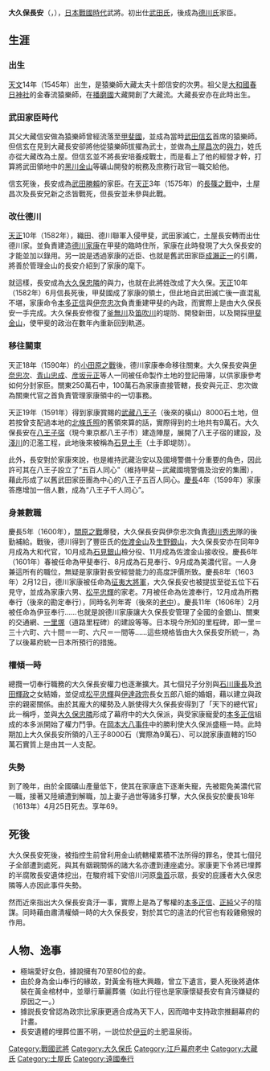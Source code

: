 {{Unreferenced|time=2018-10-11T13:54:02+00:00}}
{{Infobox officeholder
| name               = 大久保長安
| image              = 
| caption            = 
| office            = [[江戶幕府|江戶幕府]][[老中|老中]]
| term_start        = 1600年
| term_end          = 1613年
|predecessor        = 
| successor         = 

| office1            = [[江戶幕府|江戶幕府]][[勘定奉行|勘定奉行]]
| term_start1        = 1603年
| term_end1          = 1613年
|predecessor1        = 
| successor1         = 

| birth_name         = 	
| birth_date         = 1545年<br>（天文14年）
| birth_place        = 
| death_date         = {{death date and age|1613|6|13|1545}}<br>（慶長18年4月25日）
| death_place        = 
| module             = {{日本武士|child=yes
|時代= 
|幼名=
|改名= 
|别名= 
|諡号= 
|神号= 
|戒名= 
|洗禮名= 
|墓所= 
|朝廷官位= 
|幕府職位= 
|主君= 
|藩= 
|氏族= 
|父母= 
|養父= 
|養母= 
|兄弟= 
|姐妹= 
|正室=
|側室= 
|子= 
|女=
|養子= 
|養女= 
 }}
}}
'''大久保長安'''（{{jpn|j=大久保 長安|kana=おおくぼ ながやす|rm=Ōkubo Nagayasu}}，{{bd|1545年||1613年|6月13日|Okubo Nagayasu}}），[[日本|日本]][[戰國時代_(日本)|戰國時代]]武將。初出仕[[武田氏|武田氏]]，後成為[[德川氏|德川氏]]家臣。

== 生涯 ==
=== 出生 ===
[[天文|天文]]14年（1545年）出生，是猿樂師大藏太夫十郎信安的次男。祖父是[[大和國|大和國]][[春日神社|春日神社]]的金春流猿樂師，在[[播磨國|播磨國]]大藏開創了大藏流。大藏長安亦在此時出生。

=== 武田家臣時代 ===
其父大藏信安做為猿樂師曾經流落至[[甲斐國|甲斐國]]，並成為當時[[武田信玄|武田信玄]]首席的猿樂師。但信玄在見到大藏長安卻將他從猿樂師拔擢為武士，並做為[[土屋昌次|土屋昌次]]的[[與力|與力]]，姓氏亦從大藏改為土屋。但信玄並不將長安培養成戰士，而是看上了他的經營才幹，打算將武田領地中的[[黑川金山|黑川金山]]等礦山開發的稅務及庶務行政官一職交給他。

信玄死後，長安成為[[武田勝賴|武田勝賴]]的家臣。在[[天正_(日本)|天正]]3年（1575年）的[[長篠之戰|長篠之戰]]中，土屋昌次及長安兄新之丞皆戰死，但長安並未參與此戰。

===改仕德川===
[[天正_(日本)|天正]]10年（1582年），織田、德川聯軍入侵甲斐，武田家滅亡，土屋長安轉而出仕德川家。並負責建造[[德川家康|德川家康]]在甲斐的臨時住所，家康在此時發現了大久保長安的才能並加以錄用。另一說是透過家康的近臣、也就是舊武田家臣[[成瀨正一|成瀨正一]]的引薦，將善於管理金山的長安介紹到了家康的麾下。

就這樣，長安成為[[大久保忠隣|大久保忠隣]]的與力，也就在此將姓改成了大久保。[[天正_(日本)|天正]]10年（1582年）6月信長死後，甲斐國成了家康的領土，但此地自武田滅亡後一直混亂不堪，家康命令[[本多正信|本多正信]]與[[伊奈忠次|伊奈忠次]]負責重建甲斐的內政，而實際上是由大久保長安一手完成。大久保長安修復了[[釜無川|釜無川]]及[[笛吹川|笛吹川]]的堤防、開發新田，以及開採[[甲斐金山|甲斐金山]]，使甲斐的政治在數年內重新回到軌道。

=== 移往關東 ===
天正18年（1590年）的[[小田原之戰|小田原之戰]]後，德川家康奉命移往關東。大久保長安與[[伊奈忠次|伊奈忠次]]、[[青山忠成|青山忠成]]、[[彦坂元正|彦坂元正]]等人一同被任命製作土地的登記冊簿，以供家康參考如何分封家臣。關東250萬石中，100萬石為家康直接管轄，長安與元正、忠次做為關東代官之首負責管理家康領中的一切事務。

天正19年（1591年）得到家康賞賜的[[武藏|武藏]][[八王子|八王子]]（後來的橫山）8000石土地，但若按曾支配過本地的[[北條氏照|北條氏照]]的舊領來算的話，實際得到的土地共有9萬石。大久保長安在[[八王子宿|八王子宿]]（現今東京都八王子市）建造陣屋，展開了八王子宿的建設，及[[淺川|淺川]]的氾濫工程，此地後來被稱為[[石見土手|石見土手]]（土手即堤防）。

此外，長安對於家康來說，也是維持武藏治安以及國境警備十分重要的角色，因此許可其在八王子設立了“五百人同心”（維持甲斐－武藏國境警備及治安的集團），藉此形成了以舊武田家臣團為中心的八王子五百人同心。[[慶長|慶長]]4年（1599年）家康答應增加一倍人數，成為“八王子千人同心”。

=== 身兼數職 ===
慶長5年（1600年），[[關原之戰|關原之戰]]爆發，大久保長安與伊奈忠次負責[[德川秀忠|德川秀忠]]隊的後勤補給。戰後，德川得到了豐臣氏的[[佐渡金山|佐渡金山]]及[[生野銀山|生野銀山]]，大久保長安亦在同年9月成為大和代官，10月成為[[石見銀山|石見銀山]]檢分役、11月成為佐渡金山接收役。慶長6年（1601年）春被任命為甲斐奉行、8月成為石見奉行、9月成為美濃代官。一人身兼這所有的職位，無疑是家康對長安經營能力的高度評價所致。慶長8年（1603年）2月12日，德川家康被任命為[[征夷大將軍|征夷大將軍]]，大久保長安也被提拔至從五位下石見守，並成為家康六男、[[松平忠輝|松平忠輝]]的家老。7月被任命為佐渡奉行，12月成為所務奉行（後來的勘定奉行），同時名列年寄（後來的[[老中|老中]]）。慶長11年（1606年）2月被任命為伊豆奉行……也就是說德川家康讓大久保長安管理了全國的金銀山、關東的交通網、[[一里塚|一里塚]]（道路里程碑）的建設等等。日本現今所知的里程碑，即一里＝三十六町、六十間＝一町、六尺＝一間等……這些規格皆由大久保長安所統一，為了以後幕府統一日本所預行的措施。

=== 權傾一時 ===
總攬一切奉行職務的大久保長安權力也逐漸擴大。其七個兒子分別與[[石川康長|石川康長]]及[[池田輝政|池田輝政]]之女結婚，並促成[[松平忠輝|松平忠輝]]與[[伊達政宗|伊達政宗]]長女五郎八姫的婚姻，藉以建立與政宗的親密關係。由於其龐大的權勢及人脈使得大久保長安得到了「天下的總代官」此一稱呼，並與[[大久保忠隣|大久保忠隣]]形成了幕府中的大久保派，與受家康寵愛的[[本多正信|本多正信]]組成的本多派開始了權力鬥爭。在[[岡本大八事件|岡本大八事件]]中的勝利使大久保派盛極一時。此時期加上大久保長安所領的八王子8000石（實際為9萬石）、可以說家康直轄的150萬石實質上是由其一人支配。

=== 失勢 ===
到了晚年，由於全國礦山產量低下，使其在家康底下逐漸失寵，先被罷免美濃代官一職，接著又陸續遭到解職，加上妻子過世等諸多打擊，大久保長安於慶長18年（1613年）4月25日死去。享年69。

== 死後 ==
大久保長安死後，被指控生前曾利用金山統轄權累積不法所得的罪名，使其七個兒子全部遭到處死，與其有姻親關係的諸大名亦遭到連座處分。家康更下令將已埋葬的半腐敗長安遺体挖出，在駿府城下安倍川河原[[梟首|梟首]]示眾，長安的庇護者大久保忠隣等人亦因此事件失勢。

然而近來指出大久保長安貪汙一事，實際上是為了奪權的[[本多正信|本多正信]]、[[本多正純|正純]]父子的陰謀。同時藉由肅清權傾一時的大久保長安，對於其它的違法的代官也有殺雞儆猴的作用。

== 人物、逸事 ==
* 極端愛好女色，據說擁有70至80位的妾。
* 由於身為金山奉行的緣故，對黃金有極大興趣，曾立下遺言，要人死後將遺体裝在黃金棺材中，並舉行華麗葬儀（如此行徑也是家康懷疑長安有貪污嫌疑的原因之一。）
* 據説長安曾認為政宗比家康更適合成為天下人，因而暗中支持政宗推翻幕府的計畫。 
* 長安遺體的埋葬位置不明，一説位於[[伊豆|伊豆]]的土肥温泉街。

{{DEFAULTSORT:Okubo Nagayasu}}
[[Category:戰國武將|Category:戰國武將]]
[[Category:大久保氏|Category:大久保氏]]
[[Category:江戶幕府老中|Category:江戶幕府老中]]
[[Category:大藏氏|Category:大藏氏]]
[[Category:土屋氏|Category:土屋氏]]
[[Category:遠國奉行|Category:遠國奉行]]